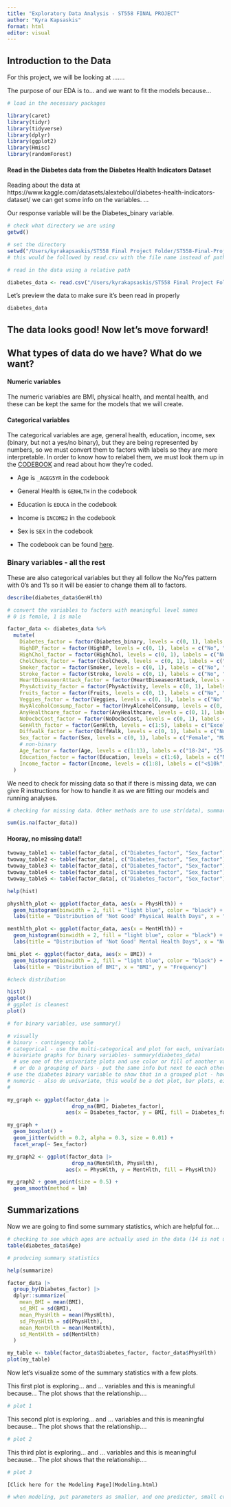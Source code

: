 ```yaml
---
title: "Exploratory Data Analysis - ST558 FINAL PROJECT"
author: "Kyra Kapsaskis"
format: html
editor: visual
---
```


## Introduction to the Data

For this project, we will be looking at .......

The purpose of our EDA is to... and we want to fit the models because...

```r
# load in the necessary packages

library(caret)
library(tidyr)
library(tidyverse)
library(dplyr)
library(ggplot2)
library(Hmisc)
library(randomForest)
```

#### Read in the Diabetes data from the Diabetes Health Indicators Dataset

Reading about the data at https://www.kaggle.com/datasets/alexteboul/diabetes-health-indicators-dataset/ we can get some info on the variables. ...

Our response variable will be the Diabetes_binary variable.

```r
# check what directory we are using
getwd()
```

```r
# set the directory
setwd("/Users/kyrakapsaskis/ST558 Final Project Folder/ST558-Final-Project")
# this would be followed by read.csv with the file name instead of path
```

```r
# read in the data using a relative path

diabetes_data <- read.csv("/Users/kyrakapsaskis/ST558 Final Project Folder/ST558-Final-Project/diabetes_binary_health_indicators_BRFSS2015.csv")

```

Let's preview the data to make sure it's been read in properly

```r
diabetes_data

```

## The data looks good! Now let's move forward!

## What types of data do we have? What do we want?

#### Numeric variables

The numeric variables are BMI, physical health, and mental health, and these can be kept the same for the models that we will create.

#### Categorical variables

The categorical variables are age, general health, education, income, sex (binary, but not a yes/no binary), but they are being represented by numbers, so we must convert them to factors with labels so they are more interpretable. In order to know how to relabel them, we must look them up in the [CODEBOOK](https://www.cdc.gov/brfss/annual_data/2015/pdf/codebook15_llcp.pdf) and read about how they're coded.

-   Age is `_AGEG5YR` in the codebook

-   General Health is `GENHLTH` in the codebook

-   Education is `EDUCA` in the codebook

-   Income is `INCOME2` in the codebook

-   Sex is `SEX` in the codebook

-   The codebook can be found [here](https://www.cdc.gov/brfss/annual_data/2015/pdf/codebook15_llcp.pdf).

### Binary variables - all the rest

These are also categorical variables but they all follow the No/Yes pattern with 0's and 1's so it will be easier to change them all to factors.

```r
describe(diabetes_data$GenHlth)
```

```r
# convert the variables to factors with meaningful level names
# 0 is female, 1 is male

factor_data <- diabetes_data %>%
  mutate( 
    Diabetes_factor = factor(Diabetes_binary, levels = c(0, 1), labels = c("No", "Yes")),
    HighBP_factor = factor(HighBP, levels = c(0, 1), labels = c("No", "Yes")),
    HighChol_factor = factor(HighChol, levels = c(0, 1), labels = c("No", "Yes")),
    CholCheck_factor = factor(CholCheck, levels = c(0, 1), labels = c("No", "Yes")),
    Smoker_factor = factor(Smoker, levels = c(0, 1), labels = c("No", "Yes")),
    Stroke_factor = factor(Stroke, levels = c(0, 1), labels = c("No", "Yes")),
    HeartDiseaseorAttack_factor = factor(HeartDiseaseorAttack, levels = c(0, 1), labels = c("No", "Yes")),
    PhysActivity_factor = factor(PhysActivity, levels = c(0, 1), labels = c("No", "Yes")),
    Fruits_factor = factor(Fruits, levels = c(0, 1), labels = c("No", "Yes")),
    Veggies_factor = factor(Veggies, levels = c(0, 1), labels = c("No", "Yes")),
    HvyAlcoholConsump_factor = factor(HvyAlcoholConsump, levels = c(0, 1), labels = c("No", "Yes")),
    AnyHealthcare_factor = factor(AnyHealthcare, levels = c(0, 1), labels = c("No", "Yes")),
    NoDocbcCost_factor = factor(NoDocbcCost, levels = c(0, 1), labels = c("No", "Yes")),
    GenHlth_factor = factor(GenHlth, levels = c(1:5), labels = c("Excellent", "Very good", "Good", "Fair", "Poor")),
    Diffwalk_factor = factor(DiffWalk, levels = c(0, 1), labels = c("No", "Yes")),
    Sex_factor = factor(Sex, levels = c(0, 1), labels = c("Female", "Male")),
    # non-binary
    Age_factor = factor(Age, levels = c(1:13), labels = c("18-24", "25-29", "30-34", "35-39", "40-44", "45-49", "50-54", "55-59", "60-64", "65-69", "70-74", "75-79", "80 or older")),
    Education_factor = factor(Education, levels = c(1:6), labels = c("No school", "Elementary", "Some high school", "High school graduate", "Some college or technical school", "College graduate")),
    Income_factor = factor(Income, levels = c(1:8), labels = c("<$10k", "$10k-$15k", "$15k-$20k", "$20k-$25k", "$25k-$35k", "$35k-$50k", "$50k-$75k", "$75k<="))
  )


```

We need to check for missing data so that if there is missing data, we can give R instructions for how to handle it as we are fitting our models and running analyses.

```r
# checking for missing data. Other methods are to use str(data), summary(data), or describe(data).

sum(is.na(factor_data))

```

#### Hooray, no missing data!!

```r
twoway_table1 <- table(factor_data[, c("Diabetes_factor", "Sex_factor")])
twoway_table2 <- table(factor_data[, c("Diabetes_factor", "Sex_factor")])
twoway_table3 <- table(factor_data[, c("Diabetes_factor", "Sex_factor")])
twoway_table4 <- table(factor_data[, c("Diabetes_factor", "Sex_factor")])
twoway_table5 <- table(factor_data[, c("Diabetes_factor", "Sex_factor")])
```

```r
help(hist)
```

```r
physhlth_plot <- ggplot(factor_data, aes(x = PhysHlth)) +
  geom_histogram(binwidth = 2, fill = "light blue", color = "black") +
  labs(title = "Distribution of 'Not Good' Physical Health Days", x = "Now thinking about your physical health,\n which includes physical illness and injury, for how many days during \n the past 30 days was your physical health not good?", y = "Frequency")
```


```r
menthlth_plot <- ggplot(factor_data, aes(x = MentHlth)) +
  geom_histogram(binwidth = 2, fill = "light blue", color = "black") +
  labs(title = "Distribution of 'Not Good' Mental Health Days", x = "Now thinking about your mental health, \n which includes stress, depression, and problems with emotions, \n for how many days during the past 30 days \n was your mental health not good?", y = "Frequency")
```



```r
bmi_plot <- ggplot(factor_data, aes(x = BMI)) +
  geom_histogram(binwidth = 2, fill = "light blue", color = "black") +
  labs(title = "Distribution of BMI", x = "BMI", y = "Frequency")
```


```r
#check distribution

hist()
ggplot()
# ggplot is cleanest
plot()

# for binary variables, use summary()

# visually
# binary - contingency table
# categorical - use the multi-categorical and plot for each, univariate, histogram for age, general health, education, income.
# bivariate graphs for binary variables- summary(diabetes_data)
  # use one of the univariate plots and use color or fill of another variable that is binary - one way to do this, stacked method
  # or do a grouping of bars - put the same info but next to each other, now you have the counts of each grouping and then together it would make that group.the different colors are side by side
# use the diabetes binary variable to show that in a grouped plot - how does the response interact with the variables
# numeric - also do univariate, this would be a dot plot, bar plots, either one, what looks best, makes sense, if it looks messy, change visual aid
# 
```

```r
my_graph <- ggplot(factor_data |> 
                     drop_na(BMI, Diabetes_factor),
                   aes(x = Diabetes_factor, y = BMI, fill = Diabetes_factor)) 

my_graph + 
  geom_boxplot() +  
  geom_jitter(width = 0.2, alpha = 0.3, size = 0.01) +
  facet_wrap(~ Sex_factor)
```
```r
my_graph2 <- ggplot(factor_data |> 
                     drop_na(MentHlth, PhysHlth),
                   aes(x = PhysHlth, y = MentHlth, fill = PhysHlth)) 

my_graph2 + geom_point(size = 0.5) +      
  geom_smooth(method = lm)
```



## Summarizations

Now we are going to find some summary statistics, which are helpful for....

```r
# checking to see which ages are actually used in the data (14 is not used, so no need to include it in factor transformation)
table(diabetes_data$Age)
```

```r
# producing summary statistics


```

```r
help(summarize)
```


```r
factor_data |>
  group_by(Diabetes_factor) |>
  dplyr::summarize(
    mean_BMI = mean(BMI),
    sd_BMI = sd(BMI),
    mean_PhysHlth = mean(PhysHlth),
    sd_PhysHlth = sd(PhysHlth),
    mean_MentHlth = mean(MentHlth),
    sd_MentHlth = sd(MentHlth)
  )


```

```r
my_table <- table(factor_data$Diabetes_factor, factor_data$PhysHlth)
plot(my_table)
```

Now let's visualize some of the summary statistics with a few plots.

This first plot is exploring... and ... variables and this is meaningful because... The plot shows that the relationship....

```r
# plot 1

```

This second plot is exploring... and ... variables and this is meaningful because... The plot shows that the relationship....

```r
# plot 2

```

This third plot is exploring... and ... variables and this is meaningful because... The plot shows that the relationship....

```r
# plot 3

```

`[Click here for the Modeling Page](Modeling.html)`

```r

# when modeling, put parameters as smaller, and one predictor, small cv, should make it faster, check to make sure its working, no more than 5 minutes. always test it with a simple model to see if it works because the bigger model 

```
